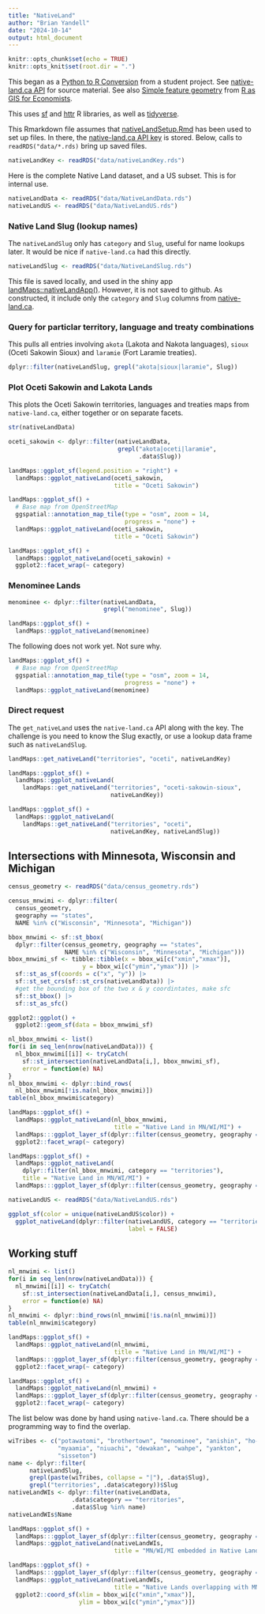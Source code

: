 ```yaml
---
title: "NativeLand"
author: "Brian Yandell"
date: "2024-10-14"
output: html_document
---
```


```r
knitr::opts_chunk$set(echo = TRUE)
knitr::opts_knit$set(root.dir = ".")
```

This began as a 
[Python to R Conversion](https://www.codeconvert.ai/python-to-r-converter)
from a student project.
See
[native-land.ca API](https://native-land.ca/resources/api-docs/)
for source material.
See also 
[Simple feature geometry](https://tmieno2.github.io/R-as-GIS-for-Economists/simple-feature-geometry-simple-feature-geometry-list-column-and-simple-feature.html)
from
[R as GIS for Economists](https://tmieno2.github.io/R-as-GIS-for-Economists/).

This uses
[sf](https://r-spatial.github.io/sf/)
and
[httr](https://httr.r-lib.org/)
R libraries, as well as
[tidyverse](https://www.tidyverse.org/).

This Rmarkdown file assumes that 
[nativeLandSetup.Rmd](https://github.com/byandell-Tribal/landMaps/blob/main/nativeLandSetup.Rmd)
has been used to set up files.
In there, the
[native-land.ca API key](https://native-land.ca/resources/api-docs/)
is stored.
Below, calls to `readRDS("data/*.rds)` bring up saved files.

```r
nativeLandKey <- readRDS("data/nativeLandKey.rds")
```

Here is the complete Native Land dataset, and a US subset.
This is for internal use.

```r
nativeLandData <- readRDS("data/NativeLandData.rds")
nativeLandUS <- readRDS("data/NativeLandUS.rds")
```

### Native Land Slug (lookup names)

The `nativeLandSlug` only has `category` and `Slug`,
useful for name lookups later. 
It would be nice if `native-land.ca` had this directly.

```r
nativeLandSlug <- readRDS("data/NativeLandSlug.rds")
```

This file is saved locally, and used in the shiny app
[landMaps::nativeLandApp()](https://github.com/byandell-Tribal/landMaps/blob/main/R/nativeLand.R).
However, it is not saved to github.
As constructed, it include only the `category` and `Slug`
columns from
[native-land.ca](https://native-land.ca/resources/api-docs/).

### Query for particlar territory, language and treaty combinations

This pulls all entries involving `akota` (Lakota and Nakota languages),
`sioux` (Oceti Sakowin Sioux) and `laramie` (Fort Laramie treaties).

```r
dplyr::filter(nativeLandSlug, grepl("akota|sioux|laramie", Slug))
```

### Plot Oceti Sakowin and Lakota Lands

This plots the Oceti Sakowin territories, languages and treaties
maps from `native-land.ca`, either together or on separate facets.

```r
str(nativeLandData)
```

```r
oceti_sakowin <- dplyr::filter(nativeLandData,
                               grepl("akota|oceti|laramie",
                                     .data$Slug))
```

```r
landMaps::ggplot_sf(legend.position = "right") + 
  landMaps::ggplot_nativeLand(oceti_sakowin,
                              title = "Oceti Sakowin")
```

```r
landMaps::ggplot_sf() + 
  # Base map from OpenStreetMap
  ggspatial::annotation_map_tile(type = "osm", zoom = 14,
                                 progress = "none") +
  landMaps::ggplot_nativeLand(oceti_sakowin,
                              title = "Oceti Sakowin")
```

```r
landMaps::ggplot_sf() + 
  landMaps::ggplot_nativeLand(oceti_sakowin) +
  ggplot2::facet_wrap(~ category)
```

### Menominee Lands

```r
menominee <- dplyr::filter(nativeLandData,
                           grepl("menominee", Slug))
```

```r
landMaps::ggplot_sf() +
  landMaps::ggplot_nativeLand(menominee)
```

The following does not work yet. Not sure why.

```r
landMaps::ggplot_sf() +
  # Base map from OpenStreetMap
  ggspatial::annotation_map_tile(type = "osm", zoom = 14,
                                 progress = "none") +
  landMaps::ggplot_nativeLand(menominee)
```

### Direct request

The `get_nativeLand` uses the `native-land.ca` API along with the key.
The challenge is you need to know the Slug exactly,
or use a lookup data frame such as `nativeLandSlug`.

```r
landMaps::get_nativeLand("territories", "oceti", nativeLandKey)
```

```r
landMaps::ggplot_sf() +
  landMaps::ggplot_nativeLand(
    landMaps::get_nativeLand("territories", "oceti-sakowin-sioux",
                             nativeLandKey))
```

```r
landMaps::ggplot_sf() +
  landMaps::ggplot_nativeLand(
    landMaps::get_nativeLand("territories", "oceti",
                             nativeLandKey, nativeLandSlug))
```

## Intersections with Minnesota, Wisconsin and Michigan

```r
census_geometry <- readRDS("data/census_geometry.rds")
```

```r
census_mnwimi <- dplyr::filter(
  census_geometry,
  geography == "states",
  NAME %in% c("Wisconsin", "Minnesota", "Michigan"))
```

```r
bbox_mnwimi <- sf::st_bbox(
  dplyr::filter(census_geometry, geography == "states",
                NAME %in% c("Wisconsin", "Minnesota", "Michigan")))
bbox_mnwimi_sf <- tibble::tibble(x = bbox_wi[c("xmin","xmax")],
                     y = bbox_wi[c("ymin","ymax")]) |> 
  sf::st_as_sf(coords = c("x", "y")) |> 
  sf::st_set_crs(sf::st_crs(nativeLandData)) |>
  #get the bounding box of the two x & y coordintates, make sfc
  sf::st_bbox() |>
  sf::st_as_sfc()
```

```r
ggplot2::ggplot() +
  ggplot2::geom_sf(data = bbox_mnwimi_sf)
```

```r
nl_bbox_mnwimi <- list()
for(i in seq_len(nrow(nativeLandData))) {
  nl_bbox_mnwimi[[i]] <- tryCatch(
    sf::st_intersection(nativeLandData[i,], bbox_mnwimi_sf),
    error = function(e) NA)
}
nl_bbox_mnwimi <- dplyr::bind_rows(
  nl_bbox_mnwimi[!is.na(nl_bbox_mnwimi)])
table(nl_bbox_mnwimi$category)
```

```r
landMaps::ggplot_sf() +
  landMaps::ggplot_nativeLand(nl_bbox_mnwimi,
                              title = "Native Land in MN/WI/MI") +
  landMaps:::ggplot_layer_sf(dplyr::filter(census_geometry, geography == "states", NAME %in% c("Wisconsin", "Minnesota", "Michigan")), color = "black") +
  ggplot2::facet_wrap(~ category)
```

```r
landMaps::ggplot_sf() +
  landMaps::ggplot_nativeLand(
    dplyr::filter(nl_bbox_mnwimi, category == "territories"),
    title = "Native Land in MN/WI/MI") +
  landMaps:::ggplot_layer_sf(dplyr::filter(census_geometry, geography == "states", NAME %in% c("Wisconsin", "Minnesota", "Michigan")), color = "black")
```

```r
nativeLandUS <- readRDS("data/NativeLandUS.rds")
```

```r
ggplot_sf(color = unique(nativeLandUS$color)) + 
  ggplot_nativeLand(dplyr::filter(nativeLandUS, category == "territories"),
                                  label = FALSE)
```

## Working stuff

```r
nl_mnwimi <- list()
for(i in seq_len(nrow(nativeLandData))) {
  nl_mnwimi[[i]] <- tryCatch(
    sf::st_intersection(nativeLandData[i,], census_mnwimi),
    error = function(e) NA)
}
nl_mnwimi <- dplyr::bind_rows(nl_mnwimi[!is.na(nl_mnwimi)])
table(nl_mnwimi$category)
```

```r
landMaps::ggplot_sf() +
  landMaps::ggplot_nativeLand(nl_mnwimi,
                              title = "Native Land in MN/WI/MI") +
  landMaps:::ggplot_layer_sf(dplyr::filter(census_geometry, geography == "states", NAME %in% c("Wisconsin", "Minnesota", "Michigan")), color = "red") +
  ggplot2::facet_wrap(~ category)
```


```r
landMaps::ggplot_sf() +
  landMaps::ggplot_nativeLand(nl_mnwimi) +
  landMaps:::ggplot_layer_sf(dplyr::filter(census_geometry, geography == "states", NAME %in% c("Wisconsin", "Minnesota", "Michigan")), color = "red") +
  ggplot2::facet_wrap(~ category)
```

The list below was done by hand using `native-land.ca`.
There should be a programming way to find the overlap.

```r
wiTribes <- c("potawatomi", "brothertown", "menominee", "anishin", "ho-chunk", "oceti", "odawa", "mississauga", "fox", "wyandot",
              "myaamia", "niuachi", "dewakan", "wahpe", "yankton",
              "sisseton")
name <- dplyr::filter(
      nativeLandSlug,
      grepl(paste(wiTribes, collapse = "|"), .data$Slug),
      grepl("territories", .data$category))$Slug
nativeLandWIs <- dplyr::filter(nativeLandData,
                  .data$category == "territories",
                  .data$Slug %in% name)
nativeLandWIs$Name
```

```r
landMaps::ggplot_sf() +
  landMaps:::ggplot_layer_sf(dplyr::filter(census_geometry, geography == "states", NAME %in% c("Wisconsin", "Minnesota", "Michigan"))) +
  landMaps::ggplot_nativeLand(nativeLandWIs,
                              title = "MN/WI/MI embedded in Native Lands")
```

```r
landMaps::ggplot_sf() +
  landMaps:::ggplot_layer_sf(dplyr::filter(census_geometry, geography == "states", NAME %in% c("Wisconsin", "Minnesota", "Michigan"))) +
  landMaps::ggplot_nativeLand(nativeLandWIs,
                              title = "Native Lands overlapping with MN/WI/MI") +
  ggplot2::coord_sf(xlim = bbox_wi[c("xmin","xmax")],
                    ylim = bbox_wi[c("ymin","ymax")])

```
